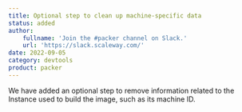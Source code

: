 ```yaml
---
title: Optional step to clean up machine-specific data
status: added
author:
    fullname: 'Join the #packer channel on Slack.'
    url: 'https://slack.scaleway.com/'
date: 2022-09-05
category: devtools
product: packer
---
```


We have added an optional step to remove information related to the Instance used to build the image, such as its machine ID.
